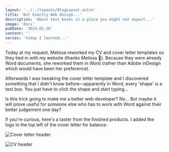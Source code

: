 ```yaml
---
layout: '../../layouts/BlogLayout.astro'
title: 'Not Exactly Web Design...'
description: 'About text boxes in a place you might not expect...'
image: 'docx'
pubDate: '2024-02-26'
context: ''
series: 'today I learned...'
---
```


Today at my request, Melissa reworked my CV and cover letter templates so they tied in with my website (thanks Melissa 🙂). Because they were already Word documents, she reworked them in Word (rather than Adobe inDesign which would have been her preference).

Afterwards I was tweaking the cover letter template and I discovered something that I didn't know before&mdash;apparently in Word, every 'shape' is a text box. You just have to click the shape and start&nbsp;typing...

Is this trick going to make me a better web developer? No...
But maybe it will prove useful for someone else who has to work with Word against their better judgement one&nbsp;day?

If you're curious, here's a taster from the finished products. I added the logo in the top left of the cover letter for balance:

![Cover letter header](https://rohannelson.com/img/cover-letter-header.jpg)

![CV header](https://rohannelson.com/img/CV-header.jpg)
